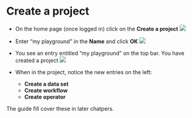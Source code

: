 # Create a project

* On the home page (once logged in) click on the **Create a project**
![](images/home_project.png)


* Enter "my playground" in the **Name** and click **OK**
![](images/create_project.png)

* You see an entry entitled "my playground" on the top bar.
You have created a project
![](images/my_playground.png)


* When in the project, notice the new entries on the left:
    + **Create a data set**
    + **Create workflow**
    + **Create operator**

The guide fill cover these in later chatpers.